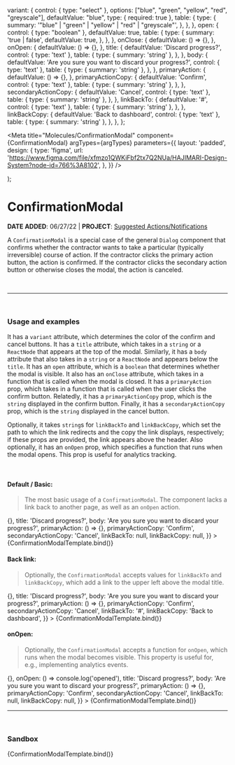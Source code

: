 

  variant: {
    control: { type: "select" },
    options: ["blue", "green", "yellow", "red", "greyscale"],
    defaultValue: "blue",
    type: { required: true },
    table: {
      type: {
        summary: '"blue" | "green" | "yellow" | "red" | "greyscale"',
      },
    },
  },
  open: {
    control: { type: "boolean" },
    defaultValue: true,
    table: {
      type: {
        summary: 'true | false',
        defaultValue: true,
      },
    },
  },
  onClose: {
    defaultValue: () => {},
  },
  onOpen: {
    defaultValue: () => {},
  },
  title: {
    defaultValue: 'Discard progress?',
    control: { type: 'text' },
    table: {
      type: { summary: 'string' },
    },
  },
  body: {
    defaultValue: 'Are you sure you want to discard your progress?',
    control: { type: 'text' },
    table: {
      type: { summary: 'string' },
    },
  },
  primaryAction: {
    defaultValue: () => {},
  },
  primaryActionCopy: {
    defaultValue: 'Confirm',
    control: { type: 'text' },
    table: {
      type: { summary: 'string' },
    },
  },
  secondaryActionCopy: {
    defaultValue: 'Cancel',
    control: { type: 'text' },
    table: {
      type: { summary: 'string' },
    },
  },
  linkBackTo: {
    defaultValue: '#',
    control: { type: 'text' },
    table: {
      type: { summary: 'string' },
    },
  },
  linkBackCopy: {
    defaultValue: 'Back to dashboard',
    control: { type: 'text' },
    table: {
      type: { summary: 'string' },
    },
  },
};

<Meta
  title="Molecules/ConfirmationModal"
  component={ConfirmationModal}
  argTypes={argTypes}
  parameters={{
    layout: 'padded',
    design: {
      type: 'figma',
      url: 'https://www.figma.com/file/xfmzo1QWKiFbf2tx7Q2NUa/HAJIMARI-Design-System?node-id=766%3A8102',
    },
  }}
/>

  <MemoryRouter>
    <ConfirmationModal {...args} />
  </MemoryRouter>
);

# ConfirmationModal

**DATE ADDED**: 06/27/22 | **PROJECT**: [Suggested Actions/Notifications](https://www.notion.so/gethearth/Suggested-Action-Notification-44baf25d61db4f67afc5e92752134614)

A `ConfirmationModal` is a special case of the general `Dialog` component that
confirms whether the contractor wants to take a particular (typically irreversible)
course of action. If the contractor clicks the primary action button, the action
is confirmed. If the contractor clicks the secondary action button or otherwise closes
the modal, the action is canceled.

<br />

---

<br />

### Usage and examples

It has a `variant` attribute, which determines the color of the confirm and cancel buttons.
It has a `title` attribute, which takes in a `string` or a `ReactNode` that appears at the
top of the modal. Similarly, it has a `body` attribute that also takes in a `string` or a
`ReactNode` and appears below the `title`. It has an `open` attribute, which is a `boolean`
that determines whether the modal is visible. It also has an `onClose` attribute, which
takes in a function that is called when the modal is closed. It has a `primaryAction` prop,
which takes in a function that is called when the user clicks the confirm button. Relatedly,
it has a `primaryActionCopy` prop, which is the `string` displayed in the confirm button.
Finally, it has a `secondaryActionCopy` prop, which is the `string` displayed in the cancel
button.

Optionally, it takes `string`s for `linkBackTo` and `linkBackCopy`, which set the path to
which the link redirects and the copy the link displays, respectively; if these props are
provided, the link appears above the header. Also optionally, it has an `onOpen` prop, which
specifies a function that runs when the modal opens. This prop is useful for analytics tracking.

<br />

#### Default / Basic:

> The most basic usage of a `ConfirmationModal`. The component lacks
a link back to another page, as well as an `onOpen` action.

<Canvas>
  <Story
    name="Basic"
    component={ConfirmationModal}
    args={{
      variant: 'blue',
      open: true,
      onClose: () => {},
      title: 'Discard progress?',
      body: 'Are you sure you want to discard your progress?',
      primaryAction: () => {},
      primaryActionCopy: 'Confirm',
      secondaryActionCopy: 'Cancel',
      linkBackTo: null,
      linkBackCopy: null,
    }}
  >
    {ConfirmationModalTemplate.bind()}
  </Story>
</Canvas>

#### Back link:

> Optionally, the `ConfirmationModal` accepts values for `linkBackTo`
and `linkBackCopy`, which add a link to the upper left above the modal title.

<Canvas>
  <Story
    name="Back Link"
    component={ConfirmationModal}
    args={{
      variant: 'blue',
      open: true,
      onClose: () => {},
      title: 'Discard progress?',
      body: 'Are you sure you want to discard your progress?',
      primaryAction: () => {},
      primaryActionCopy: 'Confirm',
      secondaryActionCopy: 'Cancel',
      linkBackTo: '#',
      linkBackCopy: 'Back to dashboard',
    }}
  >
    {ConfirmationModalTemplate.bind()}
  </Story>
</Canvas>

#### onOpen:

> Optionally, the `ConfirmationModal` accepts a function for `onOpen`,
which runs when the modal becomes visible. This property is useful for,
e.g., implementing analytics events.

<Canvas>
  <Story
    name="onOpen"
    component={ConfirmationModal}
    args={{
      variant: 'blue',
      open: true,
      onClose: () => {},
      onOpen: () => console.log('opened'),
      title: 'Discard progress?',
      body: 'Are you sure you want to discard your progress?',
      primaryAction: () => {},
      primaryActionCopy: 'Confirm',
      secondaryActionCopy: 'Cancel',
      linkBackTo: null,
      linkBackCopy: null,
    }}
  >
    {ConfirmationModalTemplate.bind()}
  </Story>
</Canvas>

---

<br />

### Sandbox

<Canvas>
  <Story
    name="Sandbox"
    height="100px"
  >
  {ConfirmationModalTemplate.bind()}
  </Story>
</Canvas>

<ArgsTable of={ConfirmationModal} story="Sandbox" />
